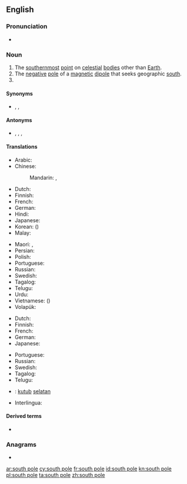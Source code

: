 {{also|south-pole|South Pole}}
==English==

===Pronunciation===
* {{audio|en-us-south_pole.ogg|Audio (US)|lang=en}}

===Noun===
{{en-noun|head=[[south]] [[pole]]}}

# The [[southernmost]] [[point]] on [[celestial]] [[body|bodies]] other than [[Earth]].
# The [[negative]] [[pole]] of a [[magnetic]] [[dipole]] that seeks geographic [[south]].
# {{alternative form of|South Pole|lang=en}}

====Synonyms====
* {{sense|negative magnetic pole}} {{l|en|negative pole}}, {{l|en|south-seeking pole}}, {{l|en|S-pole}}

====Antonyms====
* {{sense|negative magnetic pole}} {{l|en|north pole}}, {{l|en|positive pole}}, {{l|en|north-seeking pole}}, {{l|en|N-pole}}

====Translations====
{{trans-top|the southernmost point on a celestial body}}
* Arabic: {{t|ar|اَلْقُطْب اَلْجَنُوبِيّ|m}}
* Chinese:
*: Mandarin: {{t+|cmn|南極|sc=Hani}}, {{t+|cmn|南极|tr=nánjí|sc=Hani}}
* Dutch: {{t+|nl|zuidpool|m}}
* Finnish: {{t+|fi|etelänapa}}
* French: {{t+|fr|pôle Sud|m}}
* German: {{t+|de|Südpol|m}}
* Hindi: {{t|hi|दक्षिणी ध्रुव|tr=dakṣiṇī dhruv|sc=Deva}}
* Japanese: {{t+|ja|南極|tr=なんきょく, nankyoku|sc=Jpan}}
* Korean: {{t+|ko|남극|sc=Kore}} ({{t+|ko|南極|sc=Kore}})
* Malay: {{t|ms|kutub selatan}}
{{trans-mid}}
* Maori: {{t|mi|pito tonga}}, {{t|mi|pito ki te tonga}}
* Persian: {{t|fa|قطب جنوب|tr=qotb-e jonub}}
* Polish: {{t|pl|biegun południowy|m}}
* Portuguese: {{t|pt|polo sul|m}}
* Russian: {{t|ru|ю́жный по́люс|m}}
* Swedish: {{t+|sv|sydpol|c}}
* Tagalog: {{t|tl|timugang taluktok}}
* Telugu: {{t|te|దక్షిణ దృవం|tr=dakshiNa druvam}}
* Urdu: {{t|ur|قطب جنوبی|m|tr=qutab janūbī|sc=ur-Arab}}
* Vietnamese: {{t+|vi|nam cực}} ({{t|vi|南極}})
* Volapük: {{t+|vo|sulüdapov}}
{{trans-bottom}}

{{trans-top|negative magnetic pole}}
* Dutch: {{t+|nl|zuidpool|m}}
* Finnish: {{t+|fi|etelänapa}}
* French: {{t+|fr|pôle sud|m}}
* German: {{t+|de|Südpol|m}}
* Japanese: {{t|ja|S極|tr=esu-kyoku|sc=Jpan}}
{{trans-mid}}
* Portuguese: {{t|pt|polo sul|m}}
* Russian: {{t|ru|ю́жный по́люс|m}}
* Swedish: {{t+|sv|sydpol|c}}
* Tagalog: {{t|tl|timugang balniing taluktok}}
* Telugu: {{t|te|దక్షిణ దృవం|tr=dakshiNa druvam}}
{{trans-bottom}}

{{checktrans-top}}
<!--don't give the translation for South Pole!-->
* {{ttbc|id}}: [[kutub]] [[selatan]]
* Interlingua: {{t-check|ia|polo sud}}
{{checktrans-bottom}}

====Derived terms====
* {{l|en|South Pole}}

===Anagrams===
* {{l|en|spouthole}}

[[ar:south pole]]
[[cy:south pole]]
[[fr:south pole]]
[[id:south pole]]
[[kn:south pole]]
[[pl:south pole]]
[[ta:south pole]]
[[zh:south pole]]